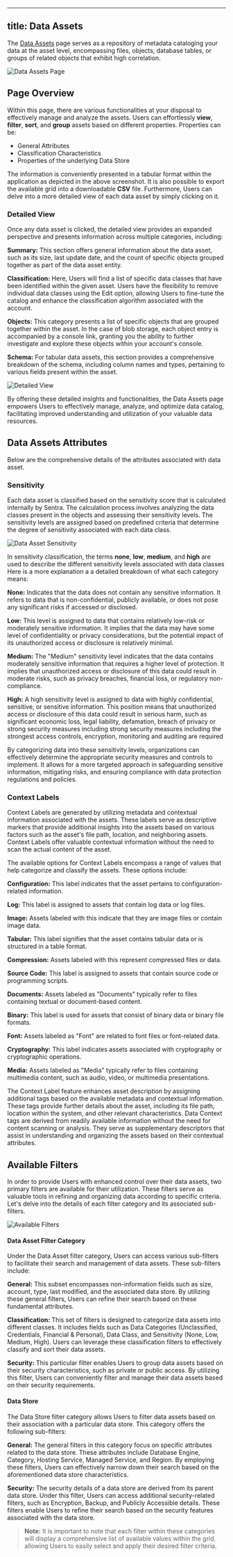
---
title: Data Assets
---


The [Data Assets](https://app.sentra.io/assets) page serves as a repository of metadata cataloging your data at the asset level, encompassing files, objects, database tables, or groups of related objects that exhibit high correlation.

<img src={dataAssetsPage} alt="Data Assets Page"/>

## Page Overview

Within this page, there are various functionalities at your disposal to effectively manage and analyze the assets. Users can effortlessly **view**, **filter**, **sort**, and **group** assets based on different properties. Properties can be:

 - General Attributes
 - Classification Characteristics
 - Properties of the underlying Data Store

The information is conveniently presented in a tabular format within the application as depicted in the above screenshot. It is also possible to export the available grid into a  downloadable **CSV** file. Furthermore, Users can delve into a more detailed view of each data asset by simply clicking on it.

### Detailed View

Once any data asset is clicked, the detailed view provides an expanded perspective and presents information across multiple categories, including:

**Summary:** This section offers general information about the data asset, such as its size, last update date, and the count of specific objects grouped together as part of the data asset entity.

**Classification:** Here, Users will find a list of specific data classes that have been identified within the given asset. Users have the flexibility to remove individual data classes using the Edit option, allowing Users to fine-tune the catalog and enhance the classification algorithm associated with the account.

**Objects:** This category presents a list of specific objects that are grouped together within the asset. In the case of blob storage, each object entry is accompanied by a console link, granting you the ability to further investigate and explore these objects within your account's console.

**Schema:** For tabular data assets, this section provides a comprehensive breakdown of the schema, including column names and types, pertaining to various fields present within the asset.

<img src={dataAssetsDetailedView} alt="Detailed View"/>

By offering these detailed insights and functionalities, the Data Assets page empowers Users to effectively manage, analyze, and optimize  data catalog, facilitating improved understanding and utilization of your valuable data resources.

## Data Assets Attributes
 Below are the comprehensive details of the attributes associated with data asset.
 
### Sensitivity
Each data asset is classified based on the sensitivity score that is calculated internally by Sentra. The calculation process involves analyzing the data classes present in the objects and assessing their sensitivity levels. The sensitivity levels are assigned based on predefined criteria that determine the degree of sensitivity associated with each data class.

<img src={sensitivityLevels} alt="Data Asset Sensitivity"/>

In sensitivity classification, the terms **none**, **low**, **medium**, and **high** are used to describe the different sensitivity levels associated with data classes Here is a more explanation a a detailed breakdown of what each category means:

**None:** Indicates that the data does not contain any sensitive information. It refers to data that is non-confidential, publicly available, or does not pose any significant risks if accessed or disclosed.

**Low:** This level is assigned to data that contains relatively low-risk or moderately sensitive information. It implies that the data may have some level of confidentiality or privacy considerations, but the potential impact of its unauthorized access or disclosure is relatively minimal.

**Medium:** The "Medium" sensitivity level indicates that the data contains moderately sensitive information that requires a higher level of protection. It implies that unauthorized access or disclosure of this data could result in moderate risks, such as privacy breaches, financial loss, or regulatory non-compliance.

**High:** A high sensitivity level is assigned to data with highly confidential, sensitive, or sensitive information. This position means that unauthorized access or disclosure of this data could result in serious harm, such as significant economic loss, legal liability, defamation, breach of privacy or strong security measures including strong security measures including the strongest access controls, encryption, monitoring and auditing are required

By categorizing data into these sensitivity levels, organizations can effectively determine the appropriate security measures and controls to implement. It allows for a more targeted approach in safeguarding sensitive information, mitigating risks, and ensuring compliance with data protection regulations and policies.

### Context Labels 
Context Labels are generated by utilizing metadata and contextual information associated with the assets. These labels serve as descriptive markers that provide additional insights into the assets based on various factors such as the asset's file path, location, and neighboring assets. Context Labels offer valuable contextual information without the need to scan the actual content of the asset.

The available options for Context Labels encompass a range of values that help categorize and classify the assets. These options include:

**Configuration:** This label indicates that the asset pertains to configuration-related information.

**Log:** This label is assigned to assets that contain log data or log files.

**Image:** Assets labeled with this indicate that they are image files or contain image data.

**Tabular:** This label signifies that the asset contains tabular data or is structured in a table format.

**Compression:** Assets labeled with this represent compressed files or data.

**Source Code:** This label is assigned to assets that contain source code or programming scripts.

**Documents:** Assets labeled as "Documents" typically refer to files containing textual or document-based content.

**Binary:** This label is used for assets that consist of binary data or binary file formats.

**Font:** Assets labeled as "Font" are related to font files or font-related data.

**Cryptography:** This label indicates assets associated with cryptography or cryptographic operations.

**Media:** Assets labeled as "Media" typically refer to files containing multimedia content, such as audio, video, or multimedia presentations.

The Context Label feature enhances asset description by assigning additional tags based on the available metadata and contextual information. These tags provide further details about the asset, including its file path, location within the system, and other relevant characteristics. Data Context tags are derived from readily available information without the need for content scanning or analysis. They serve as supplementary descriptors that assist in understanding and organizing the assets based on their contextual attributes.

## Available Filters

In order to provide Users with enhanced control over their data assets, two primary filters are available for their utilization. These filters serve as valuable tools in refining and organizing data according to specific criteria. Let's delve into the details of each filter category and its associated sub-filters.

<img src={filterOption} alt="Available Filters"/>

#### Data Asset Filter Category
Under the Data Asset filter category, Users can access various sub-filters to facilitate their search and management of data assets. These sub-filters include:

**General:** This subset encompasses non-information fields such as size, account, type, last modified, and the associated data store. By utilizing these general filters, Users can refine their search based on these fundamental attributes.

**Classification:** This set of filters is designed to categorize data assets into different classes. It includes fields such as Data Categories (Unclassified, Credentials, Financial & Personal), Data Class, and Sensitivity (None, Low, Medium, High). Users can leverage these classification filters to effectively classify and sort their data assets.

**Security:** This particular filter enables Users to group data assets based on their security characteristics, such as private or public access. By utilizing this filter, Users can conveniently filter and manage their data assets based on their security requirements.
 
#### Data Store
The Data Store filter category allows Users to filter data assets based on their association with a particular data store. This category offers the following sub-filters:

**General:** The general filters in this category focus on specific attributes related to the data store. These attributes include Database Engine, Category, Hosting Service, Managed Service, and Region. By employing these filters, Users can effectively narrow down their search based on the aforementioned data store characteristics.

**Security:** The security details of a data store are derived from its parent data store. Under this filter, Users can access additional security-related filters, such as Encryption, Backup, and Publicly Accessible details. These filters enable Users to refine their search based on the security features associated with the data store.

> **Note:** It is important to note that each filter within these categories will display a comprehensive list of available values within the grid, allowing Users to easily select and apply their desired filter criteria.




